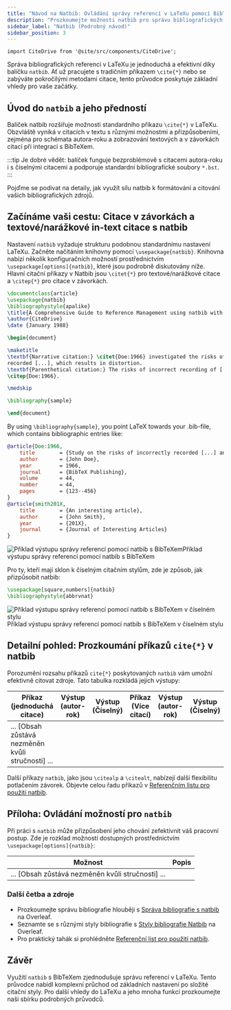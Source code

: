 ```yaml
---
title: "Návod na Natbib: Ovládání správy referencí v LaTeXu pomocí BibTeXu"
description: "Prozkoumejte možnosti natbib pro správu bibliografických referencí v LaTeXu. Tento podrobný návod pokrývá základy natbib, od citací v textu po integraci s BibTeXem."
sidebar_label: "Natbib (Podrobný návod)"
sidebar_position: 3
---
```


```mdx-code-block
import CiteDrive from '@site/src/components/CiteDrive';
```

Správa bibliografických referencí v LaTeXu je jednoduchá a efektivní díky balíčku `natbib`. Ať už pracujete s tradičním příkazem `\cite{*}` nebo se zabýváte pokročilými metodami citace, tento průvodce poskytuje základní vhledy pro vaše začátky.

<CiteDrive/>

## Úvod do `natbib` a jeho předností

Balíček natbib rozšiřuje možnosti standardního příkazu `\cite{*}` v LaTeXu. Obzvláště vyniká v citacích v textu s různými možnostmi a přizpůsobeními, zejména pro schémata autora-roku a zobrazování textových a v závorkách citací při integraci s BibTeXem.

:::tip
Je dobré vědět: balíček funguje bezproblémově s citacemi autora-roku i s číselnými citacemi a podporuje standardní bibliografické soubory `*.bst`.
:::

Pojďme se podívat na detaily, jak využít sílu natbib k formátování a citování vašich bibliografických zdrojů.

## Začínáme vaši cestu: Citace v závorkách a textové/narážkové in-text citace s natbib

Nastavení `natbib` vyžaduje strukturu podobnou standardnímu nastavení LaTeXu. Začněte načítáním knihovny pomocí `\usepackage{natbib}`. Knihovna nabízí několik konfiguračních možností prostřednictvím `\usepackage[options]{natbib}`, které jsou podrobně diskutovány níže. Hlavní citační příkazy v Natbib jsou `\citet{*}` pro textové/narážkové citace a `\citep{*}` pro citace v závorkách.


```latex
\documentclass{article}
\usepackage{natbib}
\bibliographystyle{apalike}
\title{A Comprehensive Guide to Reference Management using natbib with BibTeX}
\author{CiteDrive}
\date {January 1988}

\begin{document}

\maketitle
\textbf{Narrative citation:} \citet{Doe:1966} investigated the risks of incorrectly \\
recorded [...], which results in distortion.
\textbf{Parenthetical citation:} The risks of incorrect recording of [...] could lead to distortion
\citep{Doe:1966}.

\medskip

\bibliography{sample}

\end{document}
```

By using `\bibliography{sample}`, you point LaTeX towards your .bib-file, which contains bibliographic entries like:

```bibtex
@article{Doe:1966,
	title        = {Study on the risks of incorrectly recorded [...] and their impact on [...].},
	author       = {John Doe},
	year         = 1966,
	journal      = {BibTeX Publishing},
	volume       = 44,
	number       = 44,
	pages        = {123--456}
}
@article{smith201X,
	title        = {An interesting article},
	author       = {John Smith},
	year         = {201X},
	journal      = {Journal of Interesting Articles}
}
```

![Příklad výstupu správy referencí pomocí natbib s BibTeXem](@site/static/img/tutorial/output_example_bibtex_natbib.png)Příklad výstupu správy referencí pomocí natbib s BibTeXem

Pro ty, kteří mají sklon k číselným citačním stylům, zde je způsob, jak přizpůsobit natbib:


```latex
\usepackage[square,numbers]{natbib}
\bibliographystyle{abbrvnat}
```

![Příklad výstupu správy referencí pomocí natbib s BibTeXem v číselném stylu](@site/static/img/tutorial/output_example_bibtex_natbib_numeric.png)Příklad výstupu správy referencí pomocí natbib s BibTeXem v číselném stylu

## Detailní pohled: Prozkoumání příkazů `cite{*}` v natbib

Porozumění rozsahu příkazů `cite{*}` poskytovaných `natbib` vám umožní efektivně citovat zdroje. Tato tabulka rozkládá jejich výstupy:

|Příkaz (jednoduchá citace)|Výstup (autor-rok)|Výstup (Číselný)|Příkaz (Více citací)|Výstup (autor-rok)|Výstup (Číselný)|
|---|---|---|---|---|---|
|... [Obsah zůstává nezměněn kvůli stručnosti] ...||||||

Další příkazy `natbib`, jako jsou `\citealp` a `\citealt`, nabízejí další flexibilitu potlačením závorek. Objevte celou řadu příkazů v [Referenčním listu pro použití natbib](https://gking.harvard.edu/files/natnotes2.pdf).

## Příloha: Ovládání možností pro `natbib`

Při práci s `natbib` může přizpůsobení jeho chování zefektivnit váš pracovní postup. Zde je rozklad možností dostupných prostřednictvím `\usepackage[options]{natbib}`:

|Možnost|Popis|
|---|---|
|... [Obsah zůstává nezměněn kvůli stručnosti] ...||

### Další četba a zdroje

- Prozkoumejte správu bibliografie hlouběji s [Správa bibliografie s natbib](https://www.overleaf.com/learn/latex/Bibliography_management_with_natbib) na Overleaf.
- Seznamte se s různými styly bibliografie s [Styly bibliografie Natbib](https://www.overleaf.com/learn/latex/Natbib_bibliography_styles) na Overleaf.
- Pro praktický tahák si prohlédněte [Referenční list pro použití natbib](https://gking.harvard.edu/files/natnotes2.pdf).

## Závěr

Využití `natbib` s BibTeXem zjednodušuje správu referencí v LaTeXu. Tento průvodce nabídl komplexní průchod od základních nastavení po složité citační styly. Pro další vhledy do LaTeXu a jeho mnoha funkcí prozkoumejte naši sbírku podrobných průvodců.